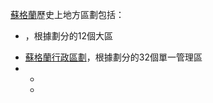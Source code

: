 [[蘇格蘭|蘇格蘭]]歷史上地方區劃包括：

* {{link-en|蘇格蘭地方政府區劃 (1975年－1996年)|Local government areas of Scotland (1975–1996)}}，根據{{link-en|1973年蘇格蘭地方政府法令|Local Government (Scotland) Act 1973}}劃分的12個大區
* [[蘇格蘭行政區劃|蘇格蘭行政區劃]]，根據{{link-en|1994年蘇格蘭地方政府法令|Local Government etc (Scotland) Act 1994}}劃分的32個單一管理區
* {{link-en|苏格兰议会选区|Scottish Parliament constituencies and electoral regions}}
** {{link-en|苏格兰议会选区 (1999年－2011年)|Scottish Parliament constituencies and electoral regions 1999 to 2011}}
** {{link-en|苏格兰议会选区 (2011年起)|Scottish Parliament constituencies and electoral regions from 2011}}

{{disambig|cat=七字消歧义}}